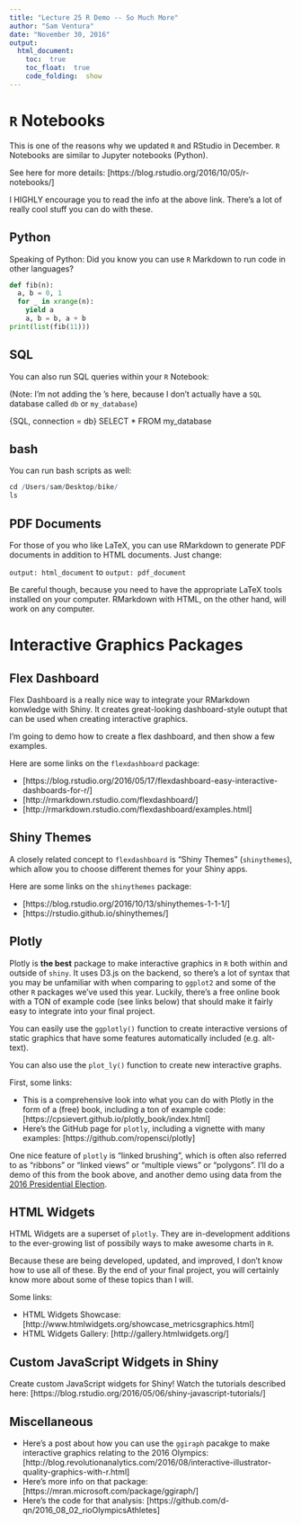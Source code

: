 ```yaml
---
title: "Lecture 25 R Demo -- So Much More"
author: "Sam Ventura"
date: "November 30, 2016"
output: 
  html_document:
    toc:  true
    toc_float:  true
    code_folding:  show
---
```



#  `R` Notebooks

This is one of the reasons why we updated `R` and RStudio in December.  `R` Notebooks are similar to Jupyter notebooks (Python).  

See here for more details:  [https://blog.rstudio.org/2016/10/05/r-notebooks/]

I HIGHLY encourage you to read the info at the above link.  There's a lot of really cool stuff you can do with these.


##  Python

Speaking of Python:  Did you know you can use `R` Markdown to run code in other languages?

```python
def fib(n):
  a, b = 0, 1
  for _ in xrange(n):
    yield a
    a, b = b, a + b
print(list(fib(11)))
```


##  SQL

You can also run SQL queries within your `R` Notebook:

(Note:  I'm not adding the ` `'s here, because I don't actually have a `SQL` database called `db` or `my_database`)


{SQL, connection = db}
SELECT * FROM my_database



##  bash
You can run bash scripts as well:

```r
cd /Users/sam/Desktop/bike/
ls
```


##  PDF Documents

For those of you who like LaTeX, you can use RMarkdown to generate PDF documents in addition to HTML documents.  Just change:

`output: html_document` to `output: pdf_document`

Be careful though, because you need to have the appropriate LaTeX tools installed on your computer.  RMarkdown with HTML, on the other hand, will work on any computer.




#  Interactive Graphics Packages

##  Flex Dashboard

Flex Dashboard is a really nice way to integrate your RMarkdown konwledge with Shiny.  It creates great-looking dashboard-style outupt that can be used when creating interactive graphics.

I'm going to demo how to create a flex dashboard, and then show a few examples.

Here are some links on the `flexdashboard` package:

+  [https://blog.rstudio.org/2016/05/17/flexdashboard-easy-interactive-dashboards-for-r/]
+  [http://rmarkdown.rstudio.com/flexdashboard/]
+  [http://rmarkdown.rstudio.com/flexdashboard/examples.html]


##  Shiny Themes

A closely related concept to `flexdashboard` is "Shiny Themes" (`shinythemes`), which allow you to choose different themes for your Shiny apps.

Here are some links on the `shinythemes` package:

+  [https://blog.rstudio.org/2016/10/13/shinythemes-1-1-1/]
+  [https://rstudio.github.io/shinythemes/]



##  Plotly

Plotly is **the best** package to make interactive graphics in `R` both within and outside of `shiny`.  It uses D3.js on the backend, so there's a lot of syntax that you may be unfamiliar with when comparing to `ggplot2` and some of the other `R` packages we've used this year.  Luckily, there's a free online book with a TON of example code (see links below) that should make it fairly easy to integrate into your final project.

You can easily use the `ggplotly()` function to create interactive versions of static graphics that have some features automatically included (e.g. alt-text).

You can also use the `plot_ly()` function to create new interactive graphs.

First, some links:

+  This is a comprehensive look into what you can do with Plotly in the form of a (free) book, including a ton of example code:  [https://cpsievert.github.io/plotly_book/index.html]
+  Here's the GitHub page for `plotly`, including a vignette with many examples:  [https://github.com/ropensci/plotly]


One nice feature of `plotly` is "linked brushing", which is often also referred to as "ribbons" or "linked views" or "multiple views" or "polygons".  I'll do a demo of this from the book above, and another demo using data from the [2016 Presidential Election](http://rpubs.com/cpsievert/229092).



##  HTML Widgets

HTML Widgets are a superset of `plotly`. They are in-development additions to the ever-growing list of possibily ways to make awesome charts in `R`.

Because these are being developed, updated, and improved, I don't know how to use all of these.  By the end of your final project, you will certainly know more about some of these topics than I will.

Some links:

+  HTML Widgets Showcase:  [http://www.htmlwidgets.org/showcase_metricsgraphics.html]
+  HTML Widgets Gallery:  [http://gallery.htmlwidgets.org/]




##  Custom JavaScript Widgets in Shiny

Create custom JavaScript widgets for Shiny!  Watch the tutorials described here:  [https://blog.rstudio.org/2016/05/06/shiny-javascript-tutorials/]


##  Miscellaneous

+  Here's a post about how you can use the `ggiraph` pacakge to make interactive graphics relating to the 2016 Olympics:  [http://blog.revolutionanalytics.com/2016/08/interactive-illustrator-quality-graphics-with-r.html]
+  Here's more info on that package:  [https://mran.microsoft.com/package/ggiraph/]
+  Here's the code for that analysis:  [https://github.com/d-qn/2016_08_02_rioOlympicsAthletes]




